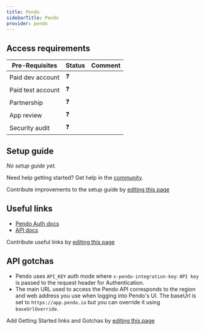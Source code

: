 ```yaml
---
title: Pendo
sidebarTitle: Pendo
provider: pendo
---
```



<Overview />
<PreBuiltTooling provider={providers[pageMetadata.provider]} />
<PreBuiltUseCases />

## Access requirements
| Pre-Requisites | Status | Comment|
| - | - | - |
| Paid dev account | ❓ |  |
| Paid test account | ❓ |  |
| Partnership | ❓ | |
| App review | ❓ |  |
| Security audit | ❓ | |


## Setup guide

_No setup guide yet._

<Tip>Need help getting started? Get help in the [community](https://nango.dev/slack).</Tip>

<Note>Contribute improvements to the setup guide by [editing this page](https://github.com/nangohq/nango/tree/master/docs-v2/integrations/all/insightly.mdx)</Note>


## Useful links

-   [Pendo Auth docs](https://engageapi.pendo.io/#getting-started)
-   [API docs](https://engageapi.pendo.io/#pendo-api-overview)

<Note>Contribute useful links by [editing this page](https://github.com/nangohq/nango/tree/master/docs-v2/integrations/all/insightly.mdx)</Note>

## API gotchas

- Pendo uses `API_KEY` auth mode where `x-pendo-integration-key`: `API key` is passed to the request header for Authentication.
- The main URL used to access the Pendo API corresponds to the region and web address you use when logging into Pendo's UI. The baseUrl is set to `https://app.pendo.io` but you can override it using `baseUrlOverride`.

<Note>Add Getting Started links and Gotchas by [editing this page](https://github.com/nangohq/nango/tree/master/docs-v2/integrations/all/pendo.mdx)</Note>